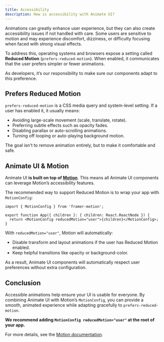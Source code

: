 ```yaml
---
title: Accessibility
description: How is accessibility with Animate UI?
---
```


Animations can greatly enhance user experience, but they can also create accessibility issues if not handled with care. Some users are sensitive to motion and may experience discomfort, dizziness, or difficulty focusing when faced with strong visual effects.

To address this, operating systems and browsers expose a setting called **Reduced Motion** (`prefers-reduced-motion`). When enabled, it communicates that the user prefers simpler or fewer animations.

As developers, it’s our responsibility to make sure our components adapt to this preference.

## Prefers Reduced Motion

`prefers-reduced-motion` is a CSS media query and system-level setting. If a user has enabled it, it usually means:

- Avoiding large-scale movement (scale, translate, rotate).
- Preferring subtle effects such as opacity fades.
- Disabling parallax or auto-scrolling animations.
- Turning off looping or auto-playing background motion.

The goal isn't to remove animation entirely, but to make it comfortable and safe.

## Animate UI & Motion

Animate UI **is built on top of [Motion](https://motion.dev/)**.
This means all Animate UI components can leverage Motion’s accessibility features.

The recommended way to support Reduced Motion is to wrap your app with `MotionConfig`:

```tsx
import { MotionConfig } from 'framer-motion';

export function App({ children }: { children: React.ReactNode }) {
  return <MotionConfig reducedMotion="user">{children}</MotionConfig>;
}
```

With `reducedMotion="user"`, Motion will automatically:

- Disable transform and layout animations if the user has Reduced Motion enabled.
- Keep helpful transitions like opacity or background-color.

As a result, Animate UI components will automatically respect user preferences without extra configuration.

## Conclusion

Accessible animations help ensure your UI is usable for everyone.
By combining Animate UI with Motion’s `MotionConfig`, you can provide a smooth, animated experience while adapting gracefully to `prefers-reduced-motion`.

**We recommend adding `MotionConfig reducedMotion="user"` at the root of your app.**

For more details, see the [Motion documentation](https://motion.dev/docs/react-accessibility).
